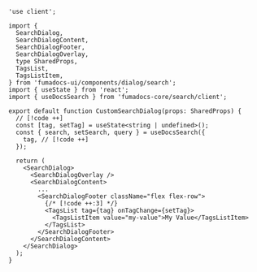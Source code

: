 ```tsx
'use client';

import {
  SearchDialog,
  SearchDialogContent,
  SearchDialogFooter,
  SearchDialogOverlay,
  type SharedProps,
  TagsList,
  TagsListItem,
} from 'fumadocs-ui/components/dialog/search';
import { useState } from 'react';
import { useDocsSearch } from 'fumadocs-core/search/client';

export default function CustomSearchDialog(props: SharedProps) {
  // [!code ++]
  const [tag, setTag] = useState<string | undefined>();
  const { search, setSearch, query } = useDocsSearch({
    tag, // [!code ++]
  });

  return (
    <SearchDialog>
      <SearchDialogOverlay />
      <SearchDialogContent>
        ...
        <SearchDialogFooter className="flex flex-row">
          {/* [!code ++:3] */}
          <TagsList tag={tag} onTagChange={setTag}>
            <TagsListItem value="my-value">My Value</TagsListItem>
          </TagsList>
        </SearchDialogFooter>
      </SearchDialogContent>
    </SearchDialog>
  );
}
```
